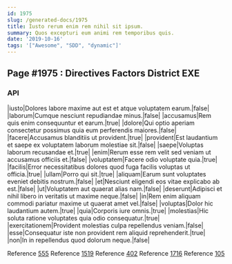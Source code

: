 ```yaml
---
id: 1975
slug: /generated-docs/1975
title: Iusto rerum enim rem nihil sit ipsum.
summary: Quos excepturi eum animi rem temporibus quis.
date: '2019-10-16'
tags: '["Awesome", "SDD", "dynamic"]'
---
```


## Page #1975 : Directives Factors District EXE
### API

|iusto|Dolores labore maxime aut est et atque voluptatem earum.|false|
|laborum|Cumque nesciunt repudiandae minus.|false|
|accusamus|Rem quis enim consequuntur et earum.|true|
|dolore|Qui optio aperiam consectetur possimus quia eum perferendis maiores.|false|
|facere|Accusamus blanditiis ut provident.|true|
|provident|Est laudantium et saepe ex voluptatem laborum molestiae sit.|false|
|saepe|Voluptas laborum recusandae et.|true|
|enim|Rerum esse rem velit sed veniam ut accusamus officiis et.|false|
|voluptatem|Facere odio voluptate quia.|true|
|facilis|Error necessitatibus dolores quod fuga facilis voluptas ut officia.|true|
|ullam|Porro qui sit.|true|
|aliquam|Earum sunt voluptates eveniet debitis nostrum.|false|
|et|Nesciunt eligendi eos vitae explicabo ab est.|false|
|ut|Voluptatem aut quaerat alias nam.|false|
|deserunt|Adipisci et nihil libero in veritatis ut maxime neque.|false|
|in|Rem enim aliquam commodi pariatur maxime ut quaerat amet vel.|false|
|voluptas|Dolor hic laudantium autem.|true|
|quia|Corporis iure omnis.|true|
|molestias|Hic soluta ratione voluptates quia odio consequatur.|true|
|exercitationem|Provident molestias culpa repellendus veniam.|false|
|esse|Consequatur iste non provident rem aliquid reprehenderit.|true|
|non|In in repellendus quod dolorum neque.|false|

Reference [555](/555)
Reference [1519](/1519)
Reference [402](/402)
Reference [1716](/1716)
Reference [105](/105)



